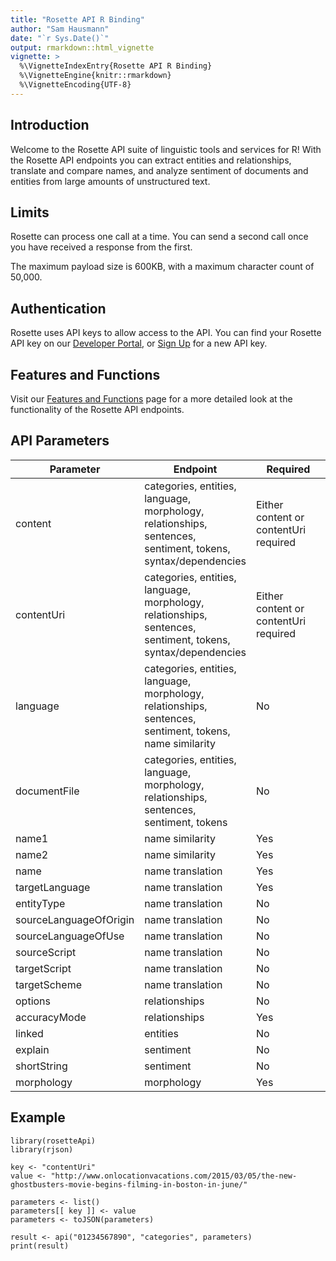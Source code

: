 ```yaml
---
title: "Rosette API R Binding"
author: "Sam Hausmann"
date: "`r Sys.Date()`"
output: rmarkdown::html_vignette
vignette: >
  %\VignetteIndexEntry{Rosette API R Binding}
  %\VignetteEngine{knitr::rmarkdown}
  %\VignetteEncoding{UTF-8}
---
```



## Introduction

Welcome to the Rosette API suite of linguistic tools and services for R! With the Rosette API endpoints you can extract entities and relationships, translate and compare names, and analyze sentiment of documents and entities from large amounts of unstructured text.

## Limits

Rosette can process one call at a time. You can send a second call once you have received a response from the first.

The maximum payload size is 600KB, with a maximum character count of 50,000.

## Authentication
Rosette uses API keys to allow access to the API. You can find your Rosette API key on our [Developer Portal](https://developer.rosette.com/login), or [Sign Up](https://developer.rosette.com/signup) for a new API key.

## Features and Functions

Visit our [Features and Functions](https://developer.rosette.com/features-and-functions#introduction) page for a more detailed look at the functionality of the Rosette API endpoints.

## API Parameters
| Parameter                     | Endpoint                                            | Required
| -------------                 |-------------                                        |------------- 
| content                    | categories, entities, language, morphology, relationships, sentences, sentiment, tokens, syntax/dependencies            | Either content or contentUri required |
| contentUri                      | categories, entities, language, morphology, relationships, sentences, sentiment, tokens, syntax/dependencies      | Either content or contentUri required |
| language                          | categories, entities, language, morphology, relationships, sentences, sentiment, tokens, name similarity                    | No |
| documentFile                      | categories, entities, language, morphology, relationships, sentences, sentiment, tokens                  | No |
| name1                 | name similarity               | Yes |
| name2               | name similarity| Yes |
| name    | name translation     | Yes |
| targetLanguage           | name translation           | Yes |
| entityType                 | name translation         | No |
| sourceLanguageOfOrigin        | name translation | No |
| sourceLanguageOfUse                         | name translation       | No |
| sourceScript                     | name translation               | No |
| targetScript                     | name translation                    | No |
| targetScheme                        | name translation          | No |
| options              | relationships        | No |
| accuracyMode              | relationships        | Yes |
| linked              | entities        | No |
| explain              | sentiment        | No |
| shortString              | sentiment        | No |
| morphology             | morphology        | Yes |

## Example

```
library(rosetteApi)
library(rjson)

key <- "contentUri"
value <- "http://www.onlocationvacations.com/2015/03/05/the-new-ghostbusters-movie-begins-filming-in-boston-in-june/"

parameters <- list()
parameters[[ key ]] <- value
parameters <- toJSON(parameters)

result <- api("01234567890", "categories", parameters)
print(result)
```